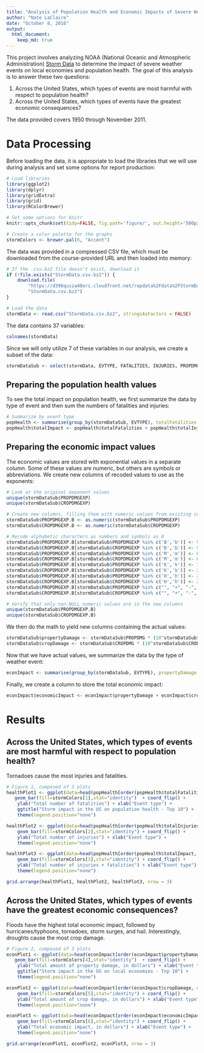```yaml
---
title: "Analysis of Population Health and Economic Impacts of Severe Weather Events"
author: "Nate LaClaire"
date: "October 8, 2016"
output: 
  html_document:
    keep_md: true
---
```


This project involves analyzing NOAA (National Oceanic and Atmospheric Administration) [Storm Data](https://www.ncdc.noaa.gov/stormevents/) to determine the impact of severe weather events on local economies and population health. The goal of this analysis is to answer these two questions:

1. Across the United States, which types of events are most harmful with respect to population health?
2. Across the United States, which types of events have the greatest economic consequences?

The data provided covers 1950 through November 2011.

# Data Processing

Before loading the data, it is appropriate to load the libraries that we will use during analysis and set some options for report production:

```r
# Load libraries
library(ggplot2)
library(dplyr)
library(gridExtra)
library(grid)
library(RColorBrewer)

# Set some options for knitr
knitr::opts_chunk$set(tidy=FALSE, fig.path='figure/', out.height='500px')

# Create a color palette for the graphs
stormColors <- brewer.pal(6, "Accent")
```

The data was provided in a compressed CSV file, which must be downloaded from the course-provided URL and then loaded into memory:

```r
# If the .csv.bz2 file doesn't exist, download it
if (!file.exists("StormData.csv.bz2")) {
    download.file(
        "https://d396qusza40orc.cloudfront.net/repdata%2Fdata%2FStormData.csv.bz2", 
        "StormData.csv.bz2")
}

# Load the data
stormData <- read.csv("StormData.csv.bz2", stringsAsFactors = FALSE)
```

The data contains 37 variables:

```r
colnames(stormData)
```

Since we will only utilize 7 of these variables in our analysis, we create a subset of the data:

```r
stormDataSub <- select(stormData, EVTYPE, FATALITIES, INJURIES, PROPDMG, PROPDMGEXP, CROPDMG, CROPDMGEXP)
```

## Preparing the population health values

To see the total impact on population health, we first summarize the data by type of event and then sum the numbers of fatalities and injuries:

```r
# Summarize by event type
popHealth <- summarise(group_by(stormDataSub, EVTYPE), totalFatalities = sum(FATALITIES), totalInjuries = sum(INJURIES))
popHealth$totalImpact <- popHealth$totalFatalities + popHealth$totalInjuries
```

## Preparing the economic impact values

The economic values are stored with exponential values in a separate column. Some of these values are numeric, but others are symbols or abbreviations. We create new columns of recoded values to use as the exponents:

```r
# Look at the original exponent values
unique(stormDataSub$PROPDMGEXP)
unique(stormDataSub$CROPDMGEXP)

# Create new columns, filling them with numeric values from existing columns
stormDataSub$PROPDMGEXP.B <- as.numeric(stormDataSub$PROPDMGEXP)
stormDataSub$CROPDMGEXP.B <- as.numeric(stormDataSub$CROPDMGEXP)

# Recode alphabetic characters as numbers and symbols as 0
stormDataSub$PROPDMGEXP.B[stormDataSub$PROPDMGEXP %in% c('B','b')] <- 9
stormDataSub$CROPDMGEXP.B[stormDataSub$CROPDMGEXP %in% c('B','b')] <- 9
stormDataSub$PROPDMGEXP.B[stormDataSub$PROPDMGEXP %in% c('M','m')] <- 6
stormDataSub$CROPDMGEXP.B[stormDataSub$CROPDMGEXP %in% c('M','m')] <- 6
stormDataSub$PROPDMGEXP.B[stormDataSub$PROPDMGEXP %in% c('K','k')] <- 3
stormDataSub$CROPDMGEXP.B[stormDataSub$CROPDMGEXP %in% c('K','k')] <- 3
stormDataSub$PROPDMGEXP.B[stormDataSub$PROPDMGEXP %in% c('H','h')] <- 2
stormDataSub$CROPDMGEXP.B[stormDataSub$CROPDMGEXP %in% c('H','h')] <- 2
stormDataSub$PROPDMGEXP.B[stormDataSub$PROPDMGEXP %in% c("", "+", "-", "?")] <- 0
stormDataSub$CROPDMGEXP.B[stormDataSub$CROPDMGEXP %in% c("", "+", "-", "?")] <- 0

# Verify that only non-NULL numeric values are in the new columns
unique(stormDataSub$PROPDMGEXP.B)
unique(stormDataSub$CROPDMGEXP.B)
```

We then do the math to yield new columns containing the actual values:

```r
stormDataSub$propertyDamage <- stormDataSub$PROPDMG * (10^stormDataSub$PROPDMGEXP.B)
stormDataSub$cropDamage <- stormDataSub$CROPDMG * (10^stormDataSub$CROPDMGEXP.B)
```

Now that we have actual values, we summarize the data by the type of weather event:

```r
econImpact <- summarise(group_by(stormDataSub, EVTYPE), propertyDamage = sum(propertyDamage), cropDamage = sum(cropDamage))
```

Finally, we create a column to store the total economic impact:

```r
econImpact$economicImpact <- econImpact$propertyDamage + econImpact$cropDamage
```

# Results

## Across the United States, which types of events are most harmful with respect to population health?

Tornadoes cause the most injuries and fatalities.

```r
# Figure 1, composed of 3 plots
healthPlot1 <- ggplot(data=head(popHealth[order(popHealth$totalFatalities, decreasing = TRUE),],10), aes(x=reorder(EVTYPE, totalFatalities), y=totalFatalities)) +
   geom_bar(fill=stormColors[1],stat="identity")  + coord_flip() + 
    ylab("Total number of fatalities") + xlab("Event type") +
    ggtitle("Storm impact in the US on population health - Top 10") +
    theme(legend.position="none")

healthPlot2 <- ggplot(data=head(popHealth[order(popHealth$totalInjuries, decreasing = TRUE),],10), aes(x=reorder(EVTYPE, totalInjuries), y=totalInjuries)) +
    geom_bar(fill=stormColors[2],stat="identity") + coord_flip() +
    ylab("Total number of injuries") + xlab("Event type") +
    theme(legend.position="none")

healthPlot3 <- ggplot(data=head(popHealth[order(popHealth$totalImpact, decreasing = TRUE),],10), aes(x=reorder(EVTYPE, totalImpact), y=totalImpact)) +
    geom_bar(fill=stormColors[3],stat="identity") + coord_flip() +
    ylab("Total number of injuries + fatalities") + xlab("Event type") +
    theme(legend.position="none")

grid.arrange(healthPlot1, healthPlot2, healthPlot3, nrow = 3)
```

## Across the United States, which types of events have the greatest economic consequences?

Floods have the highest total economic impact, followed by hurricanes/typhoons, tornadoes, storm surges, and hail. Interestingly, droughts cause the most crop damage.

```r
# Figure 2, composed of 3 plots
econPlot1 <- ggplot(data=head(econImpact[order(econImpact$propertyDamage, decreasing = TRUE),],10), aes(x=reorder(EVTYPE, propertyDamage), y=propertyDamage)) +
   geom_bar(fill=stormColors[4],stat="identity")  + coord_flip() + 
    ylab("Total amount of property damage, in dollars") + xlab("Event type") +
    ggtitle("Storm impact in the US on local economies - Top 10") +
    theme(legend.position="none")

econPlot2 <- ggplot(data=head(econImpact[order(econImpact$cropDamage, decreasing = TRUE),],10), aes(x=reorder(EVTYPE, cropDamage), y=cropDamage)) +
    geom_bar(fill=stormColors[5],stat="identity") + coord_flip() +
    ylab("Total amount of crop damage, in dollars") + xlab("Event type") +
    theme(legend.position="none")

econPlot3 <- ggplot(data=head(econImpact[order(econImpact$economicImpact, decreasing = TRUE),],10), aes(x=reorder(EVTYPE, economicImpact), y=economicImpact)) +
    geom_bar(fill=stormColors[6],stat="identity") + coord_flip() +
    ylab("Total economic impact, in dollars") + xlab("Event type") +
    theme(legend.position="none")

grid.arrange(econPlot1, econPlot2, econPlot3, nrow = 3)
```